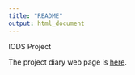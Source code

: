 ```yaml
---
title: "README"
output: html_document
---
```


IODS Project

The project diary web page is [here](https://ifbird.github.io/IODS-project/).